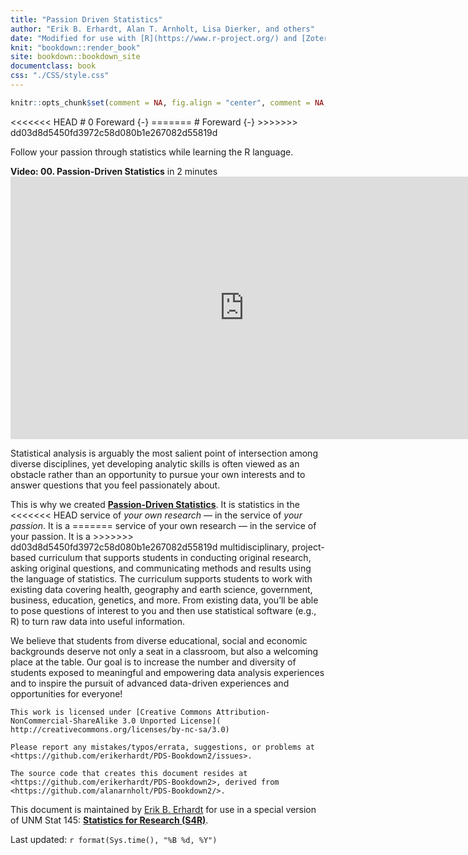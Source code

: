 ```yaml
---
title: "Passion Driven Statistics"
author: "Erik B. Erhardt, Alan T. Arnholt, Lisa Dierker, and others"
date: "Modified for use with [R](https://www.r-project.org/) and [Zotero](https://www.zotero.org/)"
knit: "bookdown::render_book"
site: bookdown::bookdown_site
documentclass: book
css: "./CSS/style.css"
---
```


```r
knitr::opts_chunk$set(comment = NA, fig.align = "center", comment = NA, warning = FALSE, message = FALSE)
```

<<<<<<< HEAD
# 0 Foreward {-}
=======
# Foreward {-}
>>>>>>> dd03d8d5450fd3972c58d080b1e267082d55819d

Follow your passion through statistics while learning the R language.

**Video:  00. Passion-Driven Statistics** in 2 minutes
<iframe src="https://player.vimeo.com/video/159566845?title=0&amp;byline=0&amp;portrait=0" width="747" height="420" frameborder="0" allowfullscreen="allowfullscreen"></iframe>


Statistical analysis is arguably the most salient point of intersection among
diverse disciplines, yet developing analytic skills is often viewed as an
obstacle rather than an opportunity to pursue your own interests and to answer
questions that you feel passionately about.

This is why we created **[Passion-Driven Statistics](https://passiondrivenstatistics.com/)**. It is statistics in the
<<<<<<< HEAD
service of *your own research* --- in the service of *your passion*. It is a
=======
service of your own research --- in the service of your passion. It is a
>>>>>>> dd03d8d5450fd3972c58d080b1e267082d55819d
multidisciplinary, project-based curriculum that supports students in
conducting original research, asking original questions, and communicating
methods and results using the language of statistics. The curriculum supports
students to work with existing data covering health, geography and earth
science, government, business, education, genetics, and more. From existing
data, you'll be able to pose questions of interest to you and then use
statistical software (e.g., R) to turn raw data into useful information.

We believe that students from diverse educational, social and economic
backgrounds deserve not only a seat in a classroom, but also a welcoming place
at the table. Our goal is to increase the number and diversity of students
exposed to meaningful and empowering data analysis experiences and to inspire
the pursuit of advanced data-driven experiences and opportunities for everyone!

<!---
was in title: "[GitHub,](https://github.com/) and"
## Copyright {-}
-->

```block
This work is licensed under [Creative Commons Attribution-NonCommercial-ShareAlike 3.0 Unported License]( http://creativecommons.org/licenses/by-nc-sa/3.0)

Please report any mistakes/typos/errata, suggestions, or problems at <https://github.com/erikerhardt/PDS-Bookdown2/issues>.

The source code that creates this document resides at <https://github.com/erikerhardt/PDS-Bookdown2>, derived from <https://github.com/alanarnholt/PDS-Bookdown2/>.
```

This document is maintained by [Erik B. Erhardt](https://statacumen.com/about/)
  for use in a special version of UNM Stat 145: **[Statistics for Research (S4R)](https://statacumen.com/teaching/s4r-s19/)**.


Last updated: `r format(Sys.time(), "%B %d, %Y")`

<!---
-->

<!---
Video links:  https://passiondrivenstatistics.com/r/

**Video:  00. Passion-Driven Statistics**
<iframe src="https://player.vimeo.com/video/159566845?title=0&amp;byline=0&amp;portrait=0" width="747" height="420" frameborder="0" allowfullscreen="allowfullscreen"></iframe>
<<<<<<< HEAD
original page size: <iframe src="https://player.vimeo.com/video/159566845?title=0&amp;byline=0&amp;portrait=0" width="1165" height="655" frameborder="0" allowfullscreen="allowfullscreen"></iframe>
=======
<iframe src="https://player.vimeo.com/video/159566845?title=0&amp;byline=0&amp;portrait=0" width="1165" height="655" frameborder="0" allowfullscreen="allowfullscreen"></iframe>
>>>>>>> dd03d8d5450fd3972c58d080b1e267082d55819d

**Video:  01. Introduction**
<iframe src="https://www.youtube.com/embed/_8A0zx51BKs?rel=0" width="747" height="420" frameborder="0" allowfullscreen="allowfullscreen"></iframe>

**Video:  02. Data Sets and Code Books**
<iframe src="https://player.vimeo.com/video/129601017?title=0&amp;byline=0&amp;portrait=0" width="747" height="420" frameborder="0" allowfullscreen="allowfullscreen"></iframe>

**Video:  03. Literature Review**
<iframe src="https://player.vimeo.com/video/139525602?title=0&amp;byline=0&amp;portrait=0" width="747" height="420" frameborder="0" allowfullscreen="allowfullscreen"></iframe>

**Video:  04. Working with Data**
<iframe src="https://player.vimeo.com/video/157497682?title=0&amp;byline=0&amp;portrait=0" width="747" height="420" frameborder="0" allowfullscreen="allowfullscreen"></iframe>

**Video:  05. Data Management**
<iframe src="https://player.vimeo.com/video/151207734?title=0&amp;byline=0&amp;portrait=0" width="747" height="420" frameborder="0" allowfullscreen="allowfullscreen"></iframe>

**Video:  06. Graphing: One Variable at a Time**
<iframe src="https://player.vimeo.com/video/152493596?title=0&amp;byline=0&amp;portrait=0" width="747" height="420" frameborder="0" allowfullscreen="allowfullscreen"></iframe>

**Video:  07. Graphing Relationships**
<iframe src="https://player.vimeo.com/video/160477834?title=0&amp;byline=0&amp;portrait=0" width="747" height="420" frameborder="0" allowfullscreen="allowfullscreen"></iframe>

**Video:  08. Hypothesis Testing**
<iframe src="https://player.vimeo.com/video/133507581?title=0&amp;byline=0&amp;portrait=0" width="747" height="420" frameborder="0" allowfullscreen="allowfullscreen"></iframe>

**Video:  09. Analysis of Variance**
<iframe src="https://player.vimeo.com/video/166245557?title=0&amp;byline=0&amp;portrait=0" width="747" height="420" frameborder="0" allowfullscreen="allowfullscreen"></iframe>

**Video:  10. Chi-Square Test of Independence**
<iframe src="https://player.vimeo.com/video/172675181?title=0&amp;byline=0&amp;portrait=0" width="747" height="420" frameborder="0" allowfullscreen="allowfullscreen"></iframe>

**Video:  11. Correlation**
<iframe src="https://player.vimeo.com/video/177164893?title=0&amp;byline=0&amp;portrait=0" width="747" height="420" frameborder="0" allowfullscreen="allowfullscreen"></iframe>

**Video:  12. Moderation**
<iframe src="https://player.vimeo.com/video/179524400?title=0&amp;byline=0&amp;portrait=0" width="747" height="420" frameborder="0" allowfullscreen="allowfullscreen"></iframe>

**Video:  13. The Question of Causation**
<iframe src="https://www.youtube.com/embed/Bg9eEcs9cVY?rel=0" width="747" height="420" frameborder="0" allowfullscreen="allowfullscreen"></iframe>

**Video:  14. Multivariate Models and Confounding**
<iframe src="https://player.vimeo.com/video/185704607?title=0&amp;byline=0&amp;portrait=0" width="747" height="420" frameborder="0" allowfullscreen="allowfullscreen"></iframe>

**Video:  15. Writing Your Poster Presentation**
<iframe src="https://player.vimeo.com/video/273462689?title=0&amp;byline=0&amp;portrait=0" width="747" height="420" frameborder="0" allowfullscreen="allowfullscreen"></iframe>


-->
